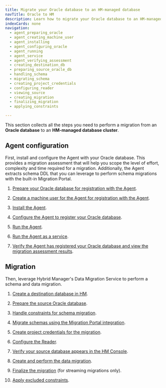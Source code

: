 ```yaml
---
title: Migrate your Oracle database to an HM-managed database
navTitle: Oracle to HM
description: Learn how to migrate your Oracle database to an HM-managed database.
indexCards: none
navigation:
  - agent_preparing_oracle
  - agent_creating_machine_user
  - agent_installing
  - agent_configuring_oracle
  - agent_running
  - agent_service
  - agent_verifying_assessment
  - creating_destination_db
  - preparing_source_oracle_db
  - handling_schema
  - migrating_schema
  - creating_project_credentials
  - configuring_reader
  - viewing_source
  - creating_migration
  - finalizing_migration
  - applying_constraints

---
```


This section collects all the steps you need to perform a migration from an **Oracle database** to an **HM-managed database cluster**. 

## Agent configuration

First, install and configure the Agent with your Oracle database. This provides a migration assessment that will help you scope the level of effort, complexity and time required for a migration. Additionally, the Agent extracts schema DDL that you can leverage to perform schema migrations with the built-in Migration Portal.

1.  [Prepare your Oracle database for registration with the Agent](agent_preparing_oracle).

1.  [Create a machine user for the Agent for registration with the Agent](agent_creating_machine_user).

1.  [Install the Agent](agent_installing).

1.  [Configure the Agent to register your Oracle database](agent_configuring_oracle).

1.  [Run the Agent](agent_running).

1.  [Run the Agent as a service](agent_service).

1.  [Verify the Agent has registered your Oracle database and view the migration assessment results](agent_verifying_assessment).

## Migration

Then, leverage Hybrid Manager's Data Migration Service to perform a schema and data migration.

1.  [Create a destination database in HM](creating_destination_db).

1.  [Prepare the source Oracle database](preparing_source_oracle_db). 

1.  [Handle constraints for schema migration](handling_schema). 

1.  [Migrate schemas using the Migration Portal integration](migrating_schema). 

1.  [Create project credentials for the migration](creating_project_credentials). 

1.  [Configure the Reader](configuring_reader). 

1.  [Verify your source database appears in the HM Console](viewing_source).

1.  [Create and perform the data migration](creating_migration). 

1.  [Finalize the migration](finalizing_migration) (for streaming migrations only).

1.  [Apply excluded constraints](applying_constraints). 
